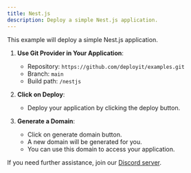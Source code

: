 ---
title: Nest.js
description: Deploy a simple Nest.js application.
---


This example will deploy a simple Nest.js application.

1. **Use Git Provider in Your Application**:
   - Repository: `https://github.com/deployit/examples.git`
   - Branch: `main`
   - Build path: `/nestjs`
2. **Click on Deploy**:
   - Deploy your application by clicking the deploy button.

3. **Generate a Domain**:
    - Click on generate domain button.
    - A new domain will be generated for you.
    - You can use this domain to access your application.
    
If you need further assistance, join our [Discord server](https://discord.com/invite/2tBnJ3jDJc).
